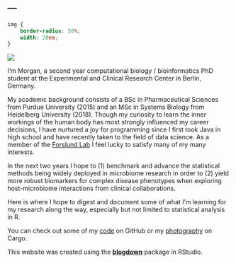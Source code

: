 ---
---

```css
img {
    border-radius: 50%;
    width: 20em;
}
```
<img src="intranet_square_sm.png">
<!-- ![](intranet_square_sm.png) -->

I'm Morgan, a second year computational biology / bioinformatics PhD student at the Experimental and Clinical Research Center in Berlin, Germany. 

My academic background consists of a BSc in Pharmaceutical Sciences from Purdue University (2015) and an MSc in Systems Biology from Heidelberg University (2018). Though my curiosity to learn the inner workings of the human body has most strongly influenced my career decisions, I have nurtured a joy for programming since I first took Java in high school and have recently taken to the field of data science. As a member of the [Forslund Lab](https://www.mdc-berlin.de/forslund) I feel lucky to satisfy many of my many interests. 

In the next two years I hope to (1) benchmark and advance the statistical methods being widely deployed in microbiome research in order to (2) yield more robust biomarkers for complex disease phenotypes when exploring host-microbiome interactions from clinical collaborations.

Here is where I hope to digest and document some of what I'm learning for my research along the way, especially but not limited to statistical analysis in R. 

You can check out some of my [code](https://github.com/sxmorgan) on GitHub or my [photography](https://cargocollective.com/messex) on Cargo.

This website was created using the [**blogdown**](https://github.com/rstudio/blogdown) package in RStudio.
